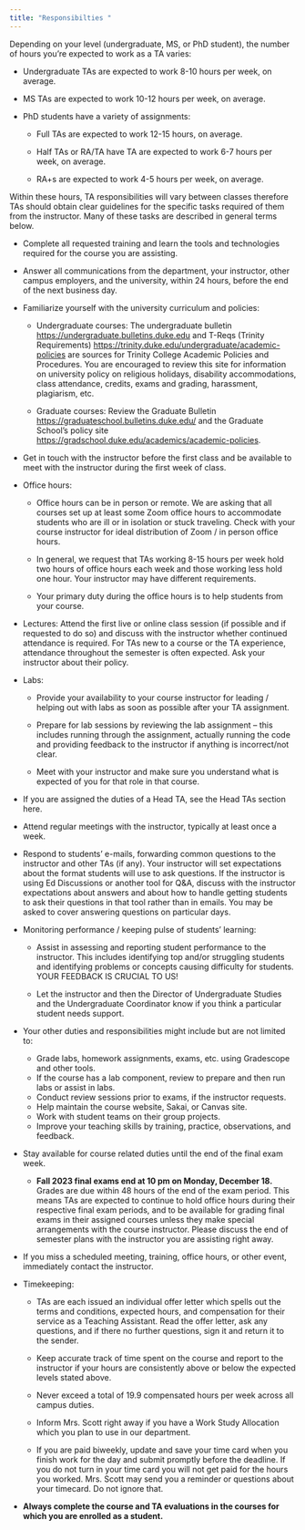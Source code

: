 ```yaml
---
title: "Responsibilties "
---
```


Depending on your level (undergraduate, MS, or PhD student), the number of hours you're expected to work as a TA varies:

-   Undergraduate TAs are expected to work 8-10 hours per week, on average.

-   MS TAs are expected to work 10-12 hours per week, on average.

-   PhD students have a variety of assignments:

    -   Full TAs are expected to work 12-15 hours, on average.

    -   Half TAs or RA/TA have TA are expected to work 6-7 hours per week, on average.

    -   RA+s are expected to work 4-5 hours per week, on average.

Within these hours, TA responsibilities will vary between classes therefore TAs should obtain clear guidelines for the specific tasks required of them from the instructor.
Many of these tasks are described in general terms below.

-   Complete all requested training and learn the tools and technologies required for the course you are assisting.

-   Answer all communications from the department, your instructor, other campus employers, and the university, within 24 hours, before the end of the next business day.

-   Familiarize yourself with the university curriculum and policies:

    -   Undergraduate courses: The undergraduate bulletin <https://undergraduate.bulletins.duke.edu> and T-Reqs (Trinity Requirements) <https://trinity.duke.edu/undergraduate/academic-policies> are sources for Trinity College Academic Policies and Procedures.
        You are encouraged to review this site for information on university policy on religious holidays, disability accommodations, class attendance, credits, exams and grading, harassment, plagiarism, etc.

    -   Graduate courses: Review the Graduate Bulletin <https://graduateschool.bulletins.duke.edu/> and the Graduate School's policy site <https://gradschool.duke.edu/academics/academic-policies>.

-   Get in touch with the instructor before the first class and be available to meet with the instructor during the first week of class.

-   Office hours:

    -   Office hours can be in person or remote.
        We are asking that all courses set up at least some Zoom office hours to accommodate students who are ill or in isolation or stuck traveling.
        Check with your course instructor for ideal distribution of Zoom / in person office hours.

    -   In general, we request that TAs working 8-15 hours per week hold two hours of office hours each week and those working less hold one hour.
        Your instructor may have different requirements.

    -   Your primary duty during the office hours is to help students from your course.

-   Lectures: Attend the first live or online class session (if possible and if requested to do so) and discuss with the instructor whether continued attendance is required.
    For TAs new to a course or the TA experience, attendance throughout the semester is often expected.
    Ask your instructor about their policy.

-   Labs:

    -   Provide your availability to your course instructor for leading / helping out with labs as soon as possible after your TA assignment.

    -   Prepare for lab sessions by reviewing the lab assignment -- this includes running through the assignment, actually running the code and providing feedback to the instructor if anything is incorrect/not clear.

    -   Meet with your instructor and make sure you understand what is expected of you for that role in that course.

-   If you are assigned the duties of a Head TA, see the Head TAs section here.

-   Attend regular meetings with the instructor, typically at least once a week.

-   Respond to students' e-mails, forwarding common questions to the instructor and other TAs (if any).
    Your instructor will set expectations about the format students will use to ask questions.
    If the instructor is using Ed Discussions or another tool for Q&A, discuss with the instructor expectations about answers and about how to handle getting students to ask their questions in that tool rather than in emails.
    You may be asked to cover answering questions on particular days.

-   Monitoring performance / keeping pulse of students' learning:

    -   Assist in assessing and reporting student performance to the instructor.
        This includes identifying top and/or struggling students and identifying problems or concepts causing difficulty for students.
        YOUR FEEDBACK IS CRUCIAL TO US!

    -   Let the instructor and then the Director of Undergraduate Studies and the Undergraduate Coordinator know if you think a particular student needs support.

-   Your other duties and responsibilities might include but are not limited to:

    -   Grade labs, homework assignments, exams, etc. using Gradescope and other tools.
    -   If the course has a lab component, review to prepare and then run labs or assist in labs.
    -   Conduct review sessions prior to exams, if the instructor requests.
    -   Help maintain the course website, Sakai, or Canvas site.
    -   Work with student teams on their group projects.
    -   Improve your teaching skills by training, practice, observations, and feedback.

-   Stay available for course related duties until the end of the final exam week.

    -   **Fall 2023 final exams end at 10 pm on Monday, December 18.** Grades are due within 48 hours of the end of the exam period. This means TAs are expected to continue to hold office hours during their respective final exam periods, and to be available for grading final exams in their assigned courses unless they make special arrangements with the course instructor. Please discuss the end of semester plans with the instructor you are assisting right away.

-   If you miss a scheduled meeting, training, office hours, or other event, immediately contact the instructor.

-   Timekeeping:

    -   TAs are each issued an individual offer letter which spells out the terms and conditions, expected hours, and compensation for their service as a Teaching Assistant.
        Read the offer letter, ask any questions, and if there no further questions, sign it and return it to the sender.

    -   Keep accurate track of time spent on the course and report to the instructor if your hours are consistently above or below the expected levels stated above.

    -   Never exceed a total of 19.9 compensated hours per week across all campus duties.

    -   Inform Mrs. Scott right away if you have a Work Study Allocation which you plan to use in our department.

    -   If you are paid biweekly, update and save your time card when you finish work for the day and submit promptly before the deadline.
        If you do not turn in your time card you will not get paid for the hours you worked.
        Mrs. Scott may send you a reminder or questions about your timecard.
        Do not ignore that.

-   **Always complete the course and TA evaluations in the courses for which you are enrolled as a student.**
